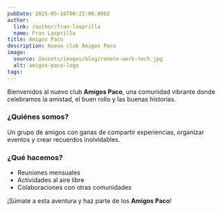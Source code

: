 ```yaml
---
pubDate: 2025-05-16T00:22:00.000Z
author:
  link: /author/fran-lasprilla
  name: Fran Lasprilla
title: Amigos Paco
description: Nuevo club Amigos Paco
image:
  source: @assets/images/blog/remote-work-tech.jpg
  alt: amigos-paco-logo
tags:
---
```


Bienvenidos al nuevo club **Amigos Paco**, una comunidad vibrante donde celebramos la amistad, el buen rollo y las buenas historias.

### ¿Quiénes somos?

Un grupo de amigos con ganas de compartir experiencias, organizar eventos y crear recuerdos inolvidables.

### ¿Qué hacemos?

- Reuniones mensuales
- Actividades al aire libre
- Colaboraciones con otras comunidades

¡Súmate a esta aventura y haz parte de los **Amigos Paco**!
